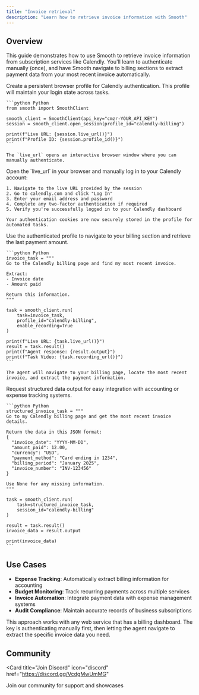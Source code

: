 ---
title: "Invoice retrieval"
description: "Learn how to retrieve invoice information with Smooth"
---

## Overview

This guide demonstrates how to use Smooth to retrieve invoice information from subscription services like Calendly. You'll learn to authenticate manually (once), and have Smooth navigate to billing sections to extract payment data from your most recent invoice automatically.

<Steps>
  <Step title="Launch Authenticated Session">
    Create a persistent browser profile for Calendly authentication. This profile will maintain your login state across tasks.

    ```python Python
    from smooth import SmoothClient

    smooth_client = SmoothClient(api_key="cmzr-YOUR_API_KEY")
    session = smooth_client.open_session(profile_id="calendly-billing")

    print(f"Live URL: {session.live_url()}")
    print(f"Profile ID: {session.profile_id()}")
    ```

    The `live_url` opens an interactive browser window where you can manually authenticate.
  </Step>
  
  <Step title="Authenticate Manually">
    Open the `live_url` in your browser and manually log in to your Calendly account:

    1. Navigate to the live URL provided by the session
    2. Go to calendly.com and click "Log In"
    3. Enter your email address and password
    4. Complete any two-factor authentication if required
    5. Verify you're successfully logged in to your Calendly dashboard

    Your authentication cookies are now securely stored in the profile for automated tasks.
  </Step>
  
  <Step title="Extract Invoice Amount">
    Use the authenticated profile to navigate to your billing section and retrieve the last payment amount.

    ```python Python
    invoice_task = """
    Go to the Calendly billing page and find my most recent invoice.
    
    Extract:
    - Invoice date
    - Amount paid
    
    Return this information.
    """

    task = smooth_client.run(
        task=invoice_task,
        profile_id="calendly-billing",
        enable_recording=True
    )

    print(f"Live URL: {task.live_url()}")
    result = task.result()
    print(f"Agent response: {result.output}")
    print(f"Task Video: {task.recording_url()}")
    ```

    The agent will navigate to your billing page, locate the most recent invoice, and extract the payment information.
  </Step>

  <Step title="Format for Integration">
    Request structured data output for easy integration with accounting or expense tracking systems.

    ```python Python
    structured_invoice_task = """
    Go to my Calendly billing page and get the most recent invoice details.
    
    Return the data in this JSON format:
    {
      "invoice_date": "YYYY-MM-DD",
      "amount_paid": 12.00,
      "currency": "USD",
      "payment_method": "Card ending in 1234",
      "billing_period": "January 2025",
      "invoice_number": "INV-123456"
    }
    
    Use None for any missing information.
    """

    task = smooth_client.run(
        task=structured_invoice_task,
        session_id="calendly-billing"
    )

    result = task.result()
    invoice_data = result.output
    
    print(invoice_data)
    ```
  </Step>
</Steps>

## Use Cases

- **Expense Tracking**: Automatically extract billing information for accounting
- **Budget Monitoring**: Track recurring payments across multiple services
- **Invoice Automation**: Integrate payment data with expense management systems
- **Audit Compliance**: Maintain accurate records of business subscriptions

<Note>
  This approach works with any web service that has a billing dashboard. The key is authenticating manually first, then letting the agent navigate to extract the specific invoice data you need.
</Note>

## Community

<Card
  title="Join Discord"
  icon="discord"
  href="https://discord.gg/VcdgMwUmMG"
>
  Join our community for support and showcases
</Card>